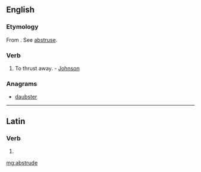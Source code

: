 ==English==

===Etymology===
From {{etyl|la}} {{term|abstrudo|abstrūdō|lang=la|push away, hide}}. See [[abstruse]].

===Verb===
{{en-verb|abstrud|ing}}

# {{transitive|obsolete}} To thrust away. - [[Johnson]]

===Anagrams===
* [[daubster#English|daubster]]

----

==Latin==

===Verb===
{{la-verb-form|abstrūde}}

# {{conjugation of|abstrudo|abstrūdō|2|s|pres|act|imp|lang=la}}

[[mg:abstrude]]
